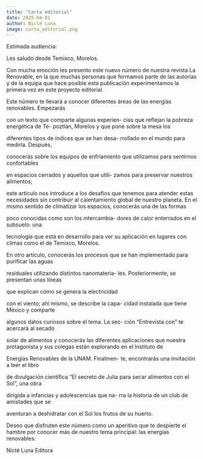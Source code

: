 ```yaml
---
title: "Carta editorial"
date: 2025-04-01
author: Nicté Luna
image: carta_editorial.png
---
```


Estimada audiencia:

Les saludo desde Temixco, Morelos.

Con mucha emoción les presento este nuevo
número de nuestra revista La Renovable, en
la que muchas personas que formamos parte
de las autorías y de la equipa que hace posible
esta publicación experimentamos la primera
vez en este proyecto editorial.

Este número te llevará a conocer diferentes
áreas de las energías renovables. Empezarás

con un texto que comparte algunas experien-
cias que reflejan la pobreza energética de Te-
poztlán, Morelos y que pone sobre la mesa los

diferentes tipos de índices que se han desa-
rrollado en el mundo para medirla. Después,

conocerás sobre los equipos de enfriamiento
que utilizamos para sentirnos confortables

en espacios cerrados y aquellos que utili-
zamos para preservar nuestros alimentos;

este artículo nos introduce a los desafíos que
tenemos para atender estas necesidades sin
contribuir al calentamiento global de nuestro
planeta. En el mismo sentido de climatizar
los espacios, conocerás una de las formas

poco conocidas como son los intercambia-
dores de calor enterrados en el subsuelo: una

tecnología que está en desarrollo para ver su
aplicación en lugares con climas como el de
Temixco, Morelos.

En otro artículo, conocerás los procesos que
se han implementado para purificar las aguas

residuales utilizando distintos nanomateria-
les. Posteriormente, se presentan unas líneas

que explican cómo se genera la electricidad

con el viento; ahí mismo, se describe la capa-
cidad instalada que tiene México y comparte

algunos datos curiosos sobre el tema. La sec-
ción “Entrevista con” te acercará al secado

solar de alimentos y conocerás las diferentes
aplicaciones que nuestra protagonista y sus
colegas están explorando en el Instituto de

Energías Renovables de la UNAM. Finalmen-
te, encontrarás una invitación a leer el libro

de divulgación científica “El secreto de Julia
para secar alimentos con el Sol”, una obra

dirigida a infancias y adolescencias que na-
rra la historia de un club de amistades que se

aventuran a deshidratar con el Sol los frutos
de su huerto.

Deseo que disfruten este número como un
aperitivo que te despierte el hambre por
conocer más de nuestro tema principal: las
energías renovables.

Nicté Luna
Editora